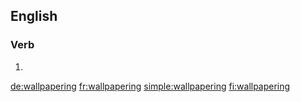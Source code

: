 ==English==

===Verb===
{{head|en}}

# {{present participle of|wallpaper}}

[[de:wallpapering]]
[[fr:wallpapering]]
[[simple:wallpapering]]
[[fi:wallpapering]]